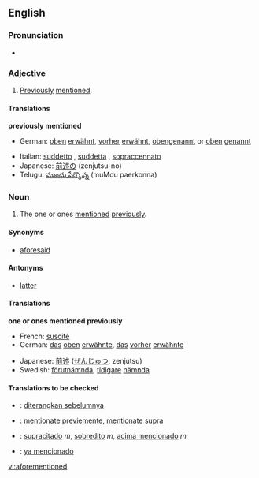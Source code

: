 ==English==

===Pronunciation===
*{{IPA|/'afaumεnʃɒnd/}}

===Adjective===
{{en-adj|-}}

#[[previously|Previously]] [[mention]]ed.

====Translations====
'''previously mentioned'''
{{top}}
*German: [[oben]] [[erwähnt]], [[vorher]] [[erwähnt]], [[obengenannt]] or [[oben]] [[genannt]]
{{mid}}
*Italian: [[suddetto]]  {{m}}, [[suddetta]] {{f}}, [[sopraccennato]] 
*Japanese: [[前述の]] (zenjutsu-no)
*Telugu: [[ముందు పేర్కొన్న]] (muMdu paerkonna)
{{bottom}}

===Noun===
{{en-noun|-}}

#{{uncountable}} The one or ones [[mention]]ed [[previously]].

====Synonyms====
*[[aforesaid]]

====Antonyms====
*[[latter]]

====Translations====
'''one or ones mentioned previously'''
{{top}}
*French: [[suscité]]
*German: [[das]] [[oben]] [[erwähnte]], [[das]] [[vorher]] [[erwähnte]]
{{mid}}
*Japanese: [[前述]] ([[ぜんじゅつ]], zenjutsu) 
*Swedish: [[förutnämnda]], [[tidigare]] [[nämnda]]
{{bottom}}

====Translations to be checked====
<!--Remove this section once all of the translations below have been moved into the tables above.--> 
{{checktrans}}
*{{ttbc|Indonesian}}: [[diterangkan sebelumnya]] 
*{{ttbc|Interlingua}}: [[mentionate previemente]], [[mentionate supra]]
*{{ttbc|Portuguese}}: [[supracitado]] ''m'', [[sobredito]] ''m'', [[acima mencionado]] ''m''
*{{ttbc|Spanish}}: [[ya mencionado]]

[[vi:aforementioned]]